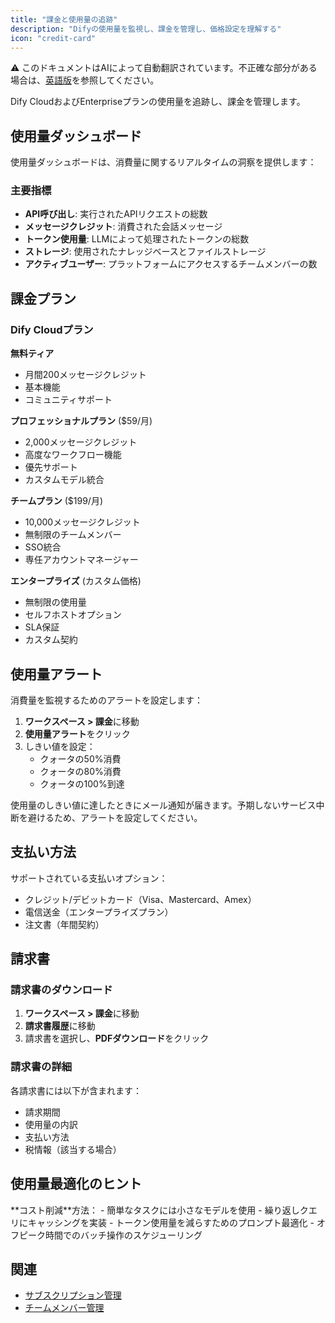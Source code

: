 ```yaml
---
title: "課金と使用量の追跡"
description: "Difyの使用量を監視し、課金を管理し、価格設定を理解する"
icon: "credit-card"
---
```


<Note> ⚠️ このドキュメントはAIによって自動翻訳されています。不正確な部分がある場合は、[英語版](../../../../en/documentation/pages/workspace/billing-and-usage.mdx)を参照してください。</Note>

Dify CloudおよびEnterpriseプランの使用量を追跡し、課金を管理します。

## 使用量ダッシュボード

使用量ダッシュボードは、消費量に関するリアルタイムの洞察を提供します：

### 主要指標
- **API呼び出し**: 実行されたAPIリクエストの総数
- **メッセージクレジット**: 消費された会話メッセージ
- **トークン使用量**: LLMによって処理されたトークンの総数
- **ストレージ**: 使用されたナレッジベースとファイルストレージ
- **アクティブユーザー**: プラットフォームにアクセスするチームメンバーの数

## 課金プラン

### Dify Cloudプラン

**無料ティア**
- 月間200メッセージクレジット
- 基本機能
- コミュニティサポート

**プロフェッショナルプラン** ($59/月)
- 2,000メッセージクレジット
- 高度なワークフロー機能
- 優先サポート
- カスタムモデル統合

**チームプラン** ($199/月)
- 10,000メッセージクレジット
- 無制限のチームメンバー
- SSO統合
- 専任アカウントマネージャー

**エンタープライズ** (カスタム価格)
- 無制限の使用量
- セルフホストオプション
- SLA保証
- カスタム契約

## 使用量アラート

消費量を監視するためのアラートを設定します：

1. **ワークスペース > 課金**に移動
2. **使用量アラート**をクリック
3. しきい値を設定：
   - クォータの50%消費
   - クォータの80%消費
   - クォータの100%到達

<Warning>
  使用量のしきい値に達したときにメール通知が届きます。予期しないサービス中断を避けるため、アラートを設定してください。
</Warning>

## 支払い方法

サポートされている支払いオプション：
- クレジット/デビットカード（Visa、Mastercard、Amex）
- 電信送金（エンタープライズプラン）
- 注文書（年間契約）

## 請求書

### 請求書のダウンロード
1. **ワークスペース > 課金**に移動
2. **請求書履歴**に移動
3. 請求書を選択し、**PDFダウンロード**をクリック

### 請求書の詳細
各請求書には以下が含まれます：
- 請求期間
- 使用量の内訳
- 支払い方法
- 税情報（該当する場合）

## 使用量最適化のヒント

<Tip>
  **コスト削減**方法：
  - 簡単なタスクには小さなモデルを使用
  - 繰り返しクエリにキャッシングを実装
  - トークン使用量を減らすためのプロンプト最適化
  - オフピーク時間でのバッチ操作のスケジューリング
</Tip>

## 関連

- [サブスクリプション管理](/en/documentation/pages/workspace/subscription-management)
- [チームメンバー管理](/en/documentation/pages/workspace/team-members-management)